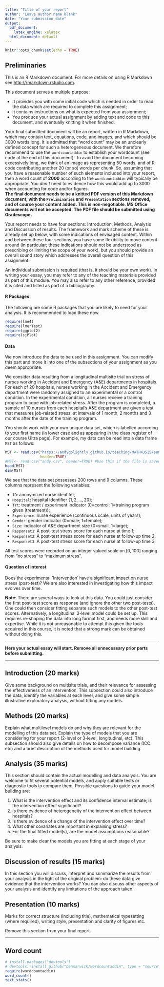 ```yaml
---
title: "Title of your report"
author: "Leave author name blank"
date: "Your submission date"
output:
  pdf_document: 
    latex_engine: xelatex
  html_document: default
---
```


```r
knitr::opts_chunk$set(echo = TRUE)
```

## Preliminaries

This is an R Markdown document. For more details on using R Markdown see <http://rmarkdown.rstudio.com>.

This document serves a multiple purpose:

-   It provides you with some initial code which is needed in order to read the data which are required to complete this assignment;
-   It contains instructions on what is expected from your assignment;
-   You produce your actual assignment by adding text and code to this document, and eventually knitting it when finished.

Your final submitted document will be an report, written in R Markdown, which may contain text, equations, code, and images, and which should be 3000 words long. It is admitted that "word count" may be an unclearly defined concept for such a heterogeneous document. We therefore recommend to use the `wordcountaddin` to establish your wordcount (see code at the end of this document). To avoid the document becoming excessively long, we think of an image as representing 50 words, and of R code contributing another 20 (or so) words per chunk. So, assuming that you have a reasonable number of such elements included into your report, then a word count of **2000** according to the `wordcountaddin` will typically be appropriate. You *don't* need to evidence how this would add up to 3000 when accounting for code and/or figures.\
**The final document needs to be a knitted PDF version of this Markdown document, with the `Preliminaries` and `Presentation` sections removed, and of course your content added. This is non-negotiable. MS Office documents will not be accepted. The PDF file should be submitted using Gradescope.**

Your report needs to have four sections: Introduction, Methods, Analysis and Discussion of results. The framework and mark scheme of these is already set up below, with some indications of envisaged content. Within and between these four sections, you have some flexibility to move content around (in particular; these indications should not be understood as prescribing or limiting the scope of your work), but you should provide an overall sound story which addresses the overall question of this assignment.

An individual submission is required (that is, it should be your own work). In writing your essay, you may refer to any of the teaching materials provided as part of this module. You may also refer to any other reference, provided it is cited and listed as part of a bibliography.

#### R Packages

The following are some R packages that you are likely to need for your analysis. It is recommended to load these now.

```r
require(lme4)
require(lmerTest)
require(ggplot2)
require(sjPlot)
```

#### Data

We now introduce the data to be used in this assignment. You can modify this part and move it into one of the subsections of your assignment as you deem appropriate.

We consider data resulting from a longitudinal multisite trial on stress of nurses working in Accident and Emergency (A&E) departments in hospitals. For each of 20 hospitals, nurses working in the Accident and Emergency department were randomly assigned to an experimental or a control condition. In the experimental condition, all nurses receive a training program to cope with job-related stress. After the program is completed, a sample of 10 nurses from each hospital's A&E department are given a test that measures job-related stress, at intervals of 1 month, 2 months and 3 months after the date of the training program.

You should work with your own unique data set, which is labelled according to your first name (in lower case and as appearing in the class register of our course Ultra page). For example, my data can be read into a data frame `MST` as follows:

```r
MST <- read.csv("https://andygolightly.github.io/teaching/MATH43515/summative/andy.csv",  
                header=TRUE)
#MST<- read.csv("andy.csv", header=TRUE) #Use this if the file is saved locally
head(MST)
dim(MST)
```

We see that the data set possesses 200 rows and 9 columns. These columns represent the following variables:

-   `ID`: anonymized nurse identifer;
-   `Hospital`: hospital identifier $\{1,2,\ldots,20\}$;\
-   `Trt`: treatment / experiment indicator (0=control; 1=training program given (treatment));
-   `Experience`: nurse experience (continuous scale, units of years);
-   `Gender`: gender indicator (0=male; 1=female);
-   `Size`: indicator of A&E department size (0=small, 1=large);
-   `Responset1`: A post-test stress score for each nurse at time 1;
-   `Responset2`: A post-test stress score for each nurse at follow-up time 2;
-   `Responset3`: A post-test stress score for each nurse at follow-up time 3;

All test scores were recorded on an integer valued scale on $[0,100]$ ranging from "no stress" to "maximum stress".

#### Question of interest

Does the experimental \`Intervention' have a significant impact on nurse stress (post-test)? We are also interested in investigating how this impact evolves over time.

**Note:** There are several ways to look at this data. You could just consider the first post-test score as response (and ignore the other two post-tests). One could then consider fitting separate such models to the other post-test scores. Alternatively, a longitudinal 3-level model could be set up. This requires re-shaping the data into long format first, and needs more skill and expertise. While it is not unreasonable to attempt this given the tools acquired in this course, it is noted that a strong mark can be obtained without doing this.

------------------------------------------------------------------------

**Here your actual essay will start. Remove all unnecessary prior parts before submitting.**

------------------------------------------------------------------------

## Introduction (20 marks)

Give some background on multisite trials, and their relevance for assessing the effectiveness of an intervention. This subsection could also introduce the data, identify the variables at each level, and give some simple illustrative exploratory analysis, without fitting any models.

## Methods (20 marks)

Explain what multilevel models do and why they are relevant for the modelling of this data set. Explain the type of models that you are considering for your report (2-level or 3-level, longitudinal, etc). This subsection should also give details on how to decompose variance (ICC etc) and a brief description of the methods used for model building.

## Analysis (35 marks)

This section should contain the actual modelling and data analysis. You are welcome to fit several potential models, and apply suitable tests or diagnostic tools to compare them. Possible questions to guide your model building are:

1.  What is the intervention effect and its confidence interval estimate; is the intervention effect significant?
2.  Is there evidence of heterogeneity of the intervention effect between hospitals?
3.  Is there evidence of a change of the intervention effect over time?
4.  What other covariates are important in explaining stress?
5.  For the final fitted model(s), are the model assumptions reasonable?

Be sure to make clear the models you are fitting at each stage of your analysis.

## Discussion of results (15 marks)

In this section you will discuss, interpret and summarize the results from your analysis in the light of the original problem: do these data give evidence that the intervention works? You can also discuss other aspects of your analysis and identify any limitations of the approach taken.

## Presentation (10 marks)

Marks for correct structure (including title), mathematical typesetting (where required), writing style, presentation and clarity of figures etc.

Remove this section from your final report.

------------------------------------------------------------------------

## Word count

```r
# install.packages("devtools")
# devtools::install_github("benmarwick/wordcountaddin", type = "source", dependencies = TRUE)
require(wordcountaddin)
word_count()
text_stats()
```
